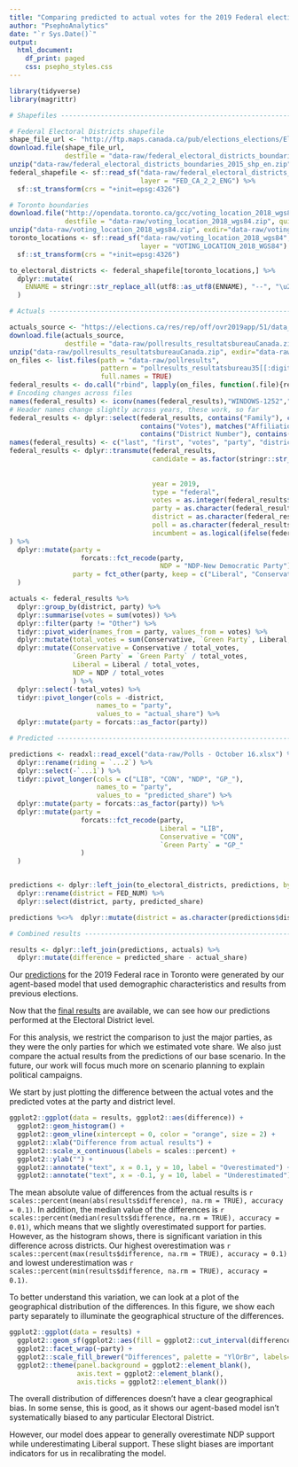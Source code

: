 ```yaml
---
title: "Comparing predicted to actual votes for the 2019 Federal election"
author: "PsephoAnalytics"
date: "`r Sys.Date()`"
output:
  html_document:
    df_print: paged
    css: psepho_styles.css
---
```


```r
library(tidyverse)
library(magrittr)

# Shapefiles --------------------------------------------------------------

# Federal Electoral Districts shapefile
shape_file_url <- "http://ftp.maps.canada.ca/pub/elections_elections/Electoral-districts_Circonscription-electorale/federal_electoral_districts_boundaries_2015/federal_electoral_districts_boundaries_2015_shp_en.zip"
download.file(shape_file_url,
              destfile = "data-raw/federal_electoral_districts_boundaries_2015_shp_en.zip", quiet = TRUE)
unzip("data-raw/federal_electoral_districts_boundaries_2015_shp_en.zip", exdir="data-raw/federal_electoral_districts_boundaries_2015_shp_en")
federal_shapefile <- sf::read_sf("data-raw/federal_electoral_districts_boundaries_2015_shp_en",
                                 layer = "FED_CA_2_2_ENG") %>%
  sf::st_transform(crs = "+init=epsg:4326")

# Toronto boundaries
download.file("http://opendata.toronto.ca/gcc/voting_location_2018_wgs84.zip",
              destfile = "data-raw/voting_location_2018_wgs84.zip", quiet = TRUE)
unzip("data-raw/voting_location_2018_wgs84.zip", exdir="data-raw/voting_location_2018_wgs84")
toronto_locations <- sf::read_sf("data-raw/voting_location_2018_wgs84",
                                 layer = "VOTING_LOCATION_2018_WGS84") %>%
  sf::st_transform(crs = "+init=epsg:4326")

to_electoral_districts <- federal_shapefile[toronto_locations,] %>% 
  dplyr::mutate(
    ENNAME = stringr::str_replace_all(utf8::as_utf8(ENNAME), "--", "\u2013")
  )

# Actuals --------------------------------------------------------------

actuals_source <- "https://elections.ca/res/rep/off/ovr2019app/51/data_donnees/pollresults_resultatsbureauCanada.zip"
download.file(actuals_source,
              destfile = "data-raw/pollresults_resultatsbureauCanada.zip", quiet = TRUE)
unzip("data-raw/pollresults_resultatsbureauCanada.zip", exdir="data-raw/pollresults")
on_files <- list.files(path = "data-raw/pollresults",
                       pattern = "pollresults_resultatsbureau35[[:digit:]]{3}.csv",
                       full.names = TRUE)
federal_results <- do.call("rbind", lapply(on_files, function(.file){readr::read_csv(.file)}))
# Encoding changes across files
names(federal_results) <- iconv(names(federal_results),"WINDOWS-1252","UTF-8")
# Header names change slightly across years, these work, so far
federal_results <- dplyr::select(federal_results, contains("Family"), contains("First"),
                                 contains("Votes"), matches("Affiliation.*English"),
                                 contains("District Number"), contains("Polling Station Number"), contains("Incumbent"))
names(federal_results) <- c("last", "first", "votes", "party", "district", "poll", "incumbent")
federal_results <- dplyr::transmute(federal_results,
                                    candidate = as.factor(stringr::str_c(federal_results$last,
                                                                         federal_results$first ,
                                                                         sep = " ")),
                                    year = 2019,
                                    type = "federal",
                                    votes = as.integer(federal_results$votes),
                                    party = as.character(federal_results$party),
                                    district = as.character(federal_results$district),
                                    poll = as.character(federal_results$poll),
                                    incumbent = as.logical(ifelse(federal_results$incumbent == "Y", 1, 0))
) %>% 
  dplyr::mutate(party = 
                  forcats::fct_recode(party,
                                      NDP = "NDP-New Democratic Party"),
                party = fct_other(party, keep = c("Liberal", "Conservative", "NDP", "Green Party"))
  )

actuals <- federal_results %>% 
  dplyr::group_by(district, party) %>% 
  dplyr::summarise(votes = sum(votes)) %>% 
  dplyr::filter(party != "Other") %>% 
  tidyr::pivot_wider(names_from = party, values_from = votes) %>% 
  dplyr::mutate(total_votes = sum(Conservative, `Green Party`, Liberal, NDP)) %>% 
  dplyr::mutate(Conservative = Conservative / total_votes,
                `Green Party` = `Green Party` / total_votes,
                Liberal = Liberal / total_votes,
                NDP = NDP / total_votes
                ) %>% 
  dplyr::select(-total_votes) %>% 
  tidyr::pivot_longer(cols = -district, 
                      names_to = "party",
                      values_to = "actual_share") %>% 
  dplyr::mutate(party = forcats::as_factor(party))

# Predicted --------------------------------------------------------------

predictions <- readxl::read_excel("data-raw/Polls - October 16.xlsx") %>% 
  dplyr::rename(riding = `...2`) %>% 
  dplyr::select(-`...1`) %>% 
  tidyr::pivot_longer(cols = c("LIB", "CON", "NDP", "GP_"), 
                      names_to = "party", 
                      values_to = "predicted_share") %>% 
  dplyr::mutate(party = forcats::as_factor(party)) %>% 
  dplyr::mutate(party = 
                  forcats::fct_recode(party,
                                      Liberal = "LIB",
                                      Conservative = "CON",
                                      `Green Party` = "GP_"
                  )
  )


predictions <- dplyr::left_join(to_electoral_districts, predictions, by = c("ENNAME" = "riding")) %>%
  dplyr::rename(district = FED_NUM) %>% 
  dplyr::select(district, party, predicted_share)

predictions %<>%  dplyr::mutate(district = as.character(predictions$district))

# Combined results --------------------------------------------------------------

results <- dplyr::left_join(predictions, actuals) %>% 
  dplyr::mutate(difference = predicted_share - actual_share)

```


Our [predictions](http://www.psephoanalytics.ca/2019/10/using-our-agent-based-model-to-scenario.html) for the 2019 Federal race in Toronto were generated by our agent-based model that used demographic characteristics and results from previous elections.

Now that the [final results](https://elections.ca/content.aspx?section=ele&document=index&dir=pas/43ge&lang=e) are available, we can see how our predictions performed at the Electoral District level.

For this analysis, we restrict the comparison to just the major parties, as they were the only parties for which we estimated vote share. We also just compare the actual results from the predictions of our base scenario. In the future, our work will focus much more on scenario planning to explain political campaigns. 

We start by just plotting the difference between the actual votes and the predicted votes at the party and district level.

```r
ggplot2::ggplot(data = results, ggplot2::aes(difference)) +
  ggplot2::geom_histogram() +
  ggplot2::geom_vline(xintercept = 0, color = "orange", size = 2) +
  ggplot2::xlab("Difference from actual results") +
  ggplot2::scale_x_continuous(labels = scales::percent) +
  ggplot2::ylab("") +
  ggplot2::annotate("text", x = 0.1, y = 10, label = "Overestimated") +
  ggplot2::annotate("text", x = -0.1, y = 10, label = "Underestimated")
```

The mean absolute value of differences from the actual results is `r scales::percent(mean(abs(results$difference), na.rm = TRUE), accuracy = 0.1)`. In addition, the median value of the differences is `r scales::percent(median(results$difference, na.rm = TRUE), accuracy = 0.01)`, which means that we slightly overestimated support for parties. However, as the histogram shows, there is significant variation in this difference across districts. Our highest overestimation was `r scales::percent(max(results$difference, na.rm = TRUE), accuracy = 0.1)` and lowest underestimation was `r scales::percent(min(results$difference, na.rm = TRUE), accuracy = 0.1)`.

To better understand this variation, we can look at a plot of the geographical distribution of the differences. In this figure, we show each party separately to illuminate the geographical structure of the differences.

```r
ggplot2::ggplot(data = results) +
  ggplot2::geom_sf(ggplot2::aes(fill = ggplot2::cut_interval(difference, 5))) +
  ggplot2::facet_wrap(~party) +
  ggplot2::scale_fill_brewer("Differences", palette = "YlOrBr", labels=c("Underestimate", "", "", "", "Overestimate")) +
  ggplot2::theme(panel.background = ggplot2::element_blank(),
                 axis.text = ggplot2::element_blank(),
                 axis.ticks = ggplot2::element_blank())
```

The overall distribution of differences doesn't have a clear geographical bias. In some sense, this is good, as it shows our agent-based model isn't systematically biased to any particular Electoral District. 

However, our model does appear to generally overestimate NDP support while underestimating Liberal support. These slight biases are important indicators for us in recalibrating the model.